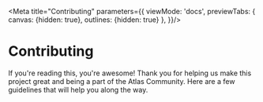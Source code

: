 
<Meta
    title="Contributing"
    parameters={{
        viewMode: 'docs',
        previewTabs: {
            canvas: {hidden: true},
            outlines: {hidden: true}
        },
    }}/>

# Contributing

If you're reading this, you're awesome! Thank you for helping us make this project great and being a part of the Atlas Community.
Here are a few guidelines that will help you along the way.
